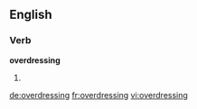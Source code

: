 ==English==

===Verb===
'''overdressing'''

# {{third-person singular of|overdress}}

[[de:overdressing]]
[[fr:overdressing]]
[[vi:overdressing]]